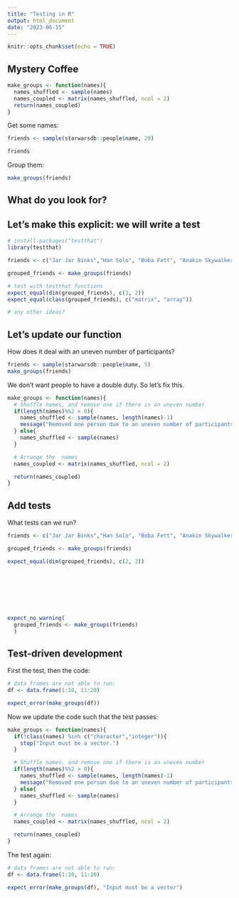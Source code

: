 ```yaml
---
title: "Testing in R"
output: html_document
date: "2023-06-15"
---
```


```r
knitr::opts_chunk$set(echo = TRUE)
```

## Mystery Coffee

```r
make_groups <- function(names){
  names_shuffled <- sample(names)
  names_coupled <- matrix(names_shuffled, ncol = 2)
  return(names_coupled)
}
```


Get some names:
```r
friends <- sample(starwarsdb::people$name, 20)

friends
```
Group them:
```r
make_groups(friends)
```

## What do you look for?



## Let's make this explicit: we will write a test

```r
# install.packages("testthat")
library(testthat)
```

```r
friends <- c("Jar Jar Binks","Han Solo", "Boba Fett", "Anakin Skywalker", "Leia Organa", "C-3PO")

grouped_friends <- make_groups(friends)

# test with testthat functions
expect_equal(dim(grouped_friends), c(3, 2))
expect_equal(class(grouped_friends), c("matrix", "array"))

# any other ideas?
```


## Let's update our function

How does it deal with an uneven number of participants?

```r
friends <- sample(starwarsdb::people$name, 5)
make_groups(friends)
```

We don't want people to have a double duty. So let's fix this.

```r

make_groups <- function(names){
  # Shuffle names, and remove one if there is an uneven number
  if(length(names)%%2 > 0){
    names_shuffled <- sample(names, length(names)-1)
    message("Removed one person due to an uneven number of participants.")
  } else{
    names_shuffled <- sample(names)
  }

  # Arrange the  names
  names_coupled <- matrix(names_shuffled, ncol = 2)

  return(names_coupled)
}

```


## Add tests

What tests can we run?

```r
friends <- c("Jar Jar Binks","Han Solo", "Boba Fett", "Anakin Skywalker", "Leia Organa")

grouped_friends <- make_groups(friends)

expect_equal(dim(grouped_friends), c(2, 2))








expect_no_warning(
  grouped_friends <- make_groups(friends)
  )
```

## Test-driven development

First the test, then the code:

```r
# data frames are not able to run:
df <- data.frame(1:10, 11:20)

expect_error(make_groups(df))
```


Now we update the code such that the test passes:

```r

make_groups <- function(names){
  if(!class(names) %in% c("character","integer")){
    stop("Input must be a vector.")
  }

  # Shuffle names, and remove one if there is an uneven number
  if(length(names)%%2 > 0){
    names_shuffled <- sample(names, length(names)-1)
    message("Removed one person due to an uneven number of participants.")
  } else{
    names_shuffled <- sample(names)
  }

  # Arrange the  names
  names_coupled <- matrix(names_shuffled, ncol = 2)

  return(names_coupled)
}

```

The test again:

```r
# data frames are not able to run:
df <- data.frame(1:10, 11:20)

expect_error(make_groups(df), "Input must be a vector")
```


